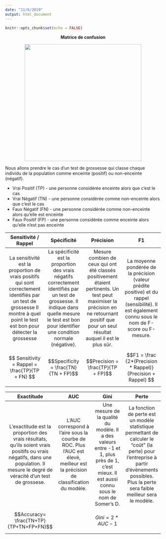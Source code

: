 ```yaml
---
date: "11/6/2019"
output: html_document
---
```


```r
knitr::opts_chunk$set(echo = FALSE)
```
<p>
</p>

<center><strong> Matrice de confusion </strong></center>
<p>
</p>

<center>![](www/excm.png){width=10cm}</center>
<p></p>

Nous allons prendre le cas d'un test de grossesse qui classe chaque individu de la population comme enceinte (positif) ou non-enceinte (négatif).

* Vrai Positif (TP) - une personne considérée enceinte alors que c'est le cas
* Vrai Négatif (TN) - une personne considérée comme non-enceinte alors que c'est le cas
* Faux Négatif (FN) - une personne considérée comme non-enceinte alors qu'elle est enceinte
* Faux Positif (FP) - une personne considérée comme enceinte alors qu'elle n'est pas enceinte

| Sensitivité / Rappel | Spécificité | Précision | F1 |
|:-----:|:-----:|:-----:|:-----:|
| La sensitivité est la proportion de vrais positifs qui sont correctement identifiés par un test de grossesse Il montre à quel point le test est bon pour détecter la grossesse |La spécificité est la proportion des vrais négatifs correctement identifiés par un test de grossesse. Il indique dans quelle mesure le test est bon pour identifier une condition normale (négative).    | Mesure combien de ceux qui ont été classés positivement étaient pertinents. Un test peut maximiser la précision en ne retournant positif que pour un seul résultat auquel il est le plus sûr.  | La moyenne pondérée de la précision (valeur prédite positive) et du rappel (sensibilité). Il est également connu sous le nom de F-score ou F-mesure.  |
| $$ Sensitivity = Rappel = \frac{TP}{TP + FN} $$ | $$Specificity = \frac{TN}{TN + FP}$$ | $$Precision = \frac{TP}{TP + FP}$$ | $$F1 = \frac {2*(Precision * Rappel)} {Precision + Rappel} $$ |


| Exactitude | AUC | Gini | Perte |
|:-----:|:-----:|:-----:|:-----:|
| L'exactitude est la proportion des vrais résultats, qu'ils soient vrais positifs ou vrais négatifs, dans une population. Il mesure le degré de véracité d'un test de grossese.  | L'AUC correspond à l'aire sous la courbe de ROC. Plus l'AUC  est élevé, meilleur est la précision de classification du modèle. | Une mesure de la qualité du modèle. Il a des valeurs entre -1 et 1, plus près de 1, c'est mieux. Il est aussi connu sous le nom de Somer's D. | La fonction de perte est un modèle statistique permettant de calculer le "coût" (la perte) pour l'entreprise à partir d'évènements possibles. Plus la perte sera faible meilleur sera le modèle. |
| $$Accuracy= \frac{TN+TP}{TP+TN+FP+FN}$$ |  | $$ Gini = 2 * AUC -1$$ | |


